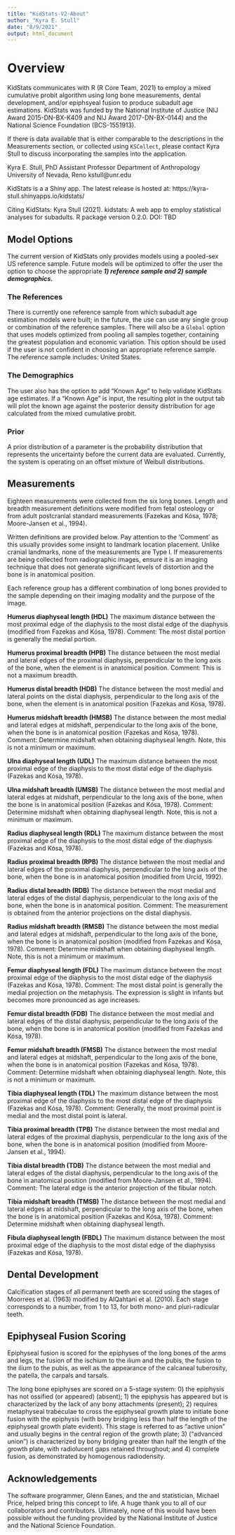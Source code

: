 ---
title: "KidStats-V2-About"
author: "Kyra E. Stull"
date: "8/9/2021"
output: html_document
---

# Overview

KidStats communicates with R (R Core Team, 2021) to employ a mixed cumulative probit algorithm using long bone measurements, dental development, and/or epiphsyeal fusion to produce subadult age estimations. KidStats was funded by the National Institute of Justice (NIJ Award 2015-DN-BX-K409 and NIJ Award 2017-DN-BX-0144) and the National Science Foundation (BCS-1551913). 

If there is data available that is either comparable to the descriptions in the Measurements section, or collected using `KSCollect`, please contact Kyra Stull to discuss incorporating the samples into the application.

Kyra E. Stull, PhD 
Assistant Professor 
Department of Anthropology 
University of Nevada, Reno 
kstull@unr.edu 

KidStats is a a Shiny app. The latest release is hosted at:
https://kyra-stull.shinyapps.io/kidstats/


Citing KidStats:
Kyra Stull (2021). kidstats: A web app to employ statistical analyses for subadults. R package version 0.2.0. DOI: TBD


## Model Options
The current version of KidStats only provides models using a pooled-sex US reference sample. Future models will be optimized to offer the user the option to choose the appropriate _**1) reference sample and 2) sample demographics.**_


### The References

There is currently one reference sample from which subadult age estimation models were built; in the future, the use can use any single group or combination of the reference samples. There will also be a `Global` option that uses models optimized from pooling all samples together, containing the greatest population and economic variation. This option should be used if the user is not confident in choosing an appropriate reference sample. The reference sample includes: United States.


### The Demographics

The user also has the option to add "Known Age" to help validate KidStats age estimates. If a "Known Age" is input, the resulting plot in the output tab will plot the known age against the posterior density distribution for age calculated from the mixed cumulative probit. 

### Prior

A prior distribution of a parameter is the probability distribution that represents the uncertainty before the current data are evaluated. Currently, the system is operating on an offset mixture of Weibull distributions. 


## Measurements

Eighteen measurements were collected from the six long bones. Length and breadth measurement definitions were modified from fetal osteology or from adult postcranial standard measurements (Fazekas and Kósa, 1978; Moore-Jansen et al., 1994). 

Written definitions are provided below. Pay attention to the ‘Comment’ as this usually provides some insight to landmark location placement. Unlike cranial landmarks, none of the measurements are Type I. If measurements are being collected from radiographic images, ensure it is an imaging technique that does not generate significant levels of distortion and the bone is in anatomical position.

Each reference group has a different combination of long bones provided to the sample depending on their imaging modality and the purpose of the image.

**Humerus diaphyseal length (HDL)**
The maximum distance between the most proximal edge of the diaphysis to the most distal edge of the diaphysis (modified from Fazekas and Kósa, 1978). 
Comment: The most distal portion is generally the medial portion. 


**Humerus proximal breadth (HPB)**
The distance between the most medial and lateral edges of the proximal diaphysis, perpendicular to the long axis of the bone, when the element is in anatomical position. 
Comment: This is not a maximum breadth. 


**Humerus distal breadth (HDB)**
The distance between the most medial and lateral points on the distal diaphysis, perpendicular to the long axis of the bone, when the element is in anatomical position (Fazekas and Kósa, 1978). 


**Humerus midshaft breadth (HMSB)**
The distance between the most medial and lateral edges at midshaft, perpendicular to the long axis of the bone, when the bone is in anatomical position (Fazekas and Kósa, 1978). 
Comment: Determine midshaft when obtaining diaphyseal length. Note, this is not a minimum or maximum. 


**Ulna diaphyseal length (UDL)**
The maximum distance between the most proximal edge of the diaphysis to the most distal edge of the diaphysis (Fazekas and Kósa, 1978). 


**Ulna midshaft breadth (UMSB)**
The distance between the most medial and lateral edges at midshaft, perpendicular to the long axis of the bone, when the bone is in anatomical position (Fazekas and Kósa, 1978). 
Comment: Determine midshaft when obtaining diaphyseal length. Note, this is not a minimum or maximum. 


**Radius diaphyseal length (RDL)**
The maximum distance between the most proximal edge of the diaphysis to the most distal edge of the diaphysis (Fazekas and Kósa, 1978). 


**Radius proximal breadth (RPB)**
The distance between the most medial and lateral edges of the proximal diaphysis, perpendicular to the long axis of the bone, when the bone is in anatomical position (modified from Urcid, 1992). 


**Radius distal breadth (RDB)**
The distance between the most medial and lateral edges of the distal diaphysis, perpendicular to the long axis of the bone, when the bone is in anatomical position. 
Comment: The measurement is obtained from the anterior projections on the distal diaphysis. 


**Radius midshaft breadth (RMSB)**
The distance between the most medial and lateral edges at midshaft, perpendicular to the long axis of the bone, when the bone is in anatomical position (modified from Fazekas and Kósa, 1978). 
Comment: Determine midshaft when obtaining diaphyseal length. Note, this is not a minimum or maximum. 


**Femur diaphyseal length (FDL)**
The maximum distance between the most proximal edge of the diaphysis to the most distal edge of the diaphysis (Fazekas and Kósa, 1978). Comment: The most distal point is generally the medial projection on the metaphysis. The expression is slight in infants but becomes more pronounced as age increases. 


**Femur distal breadth (FDB)**
The distance between the most medial and lateral edges of the distal diaphysis, perpendicular to the long axis of the bone, when the bone is in anatomical position (modified from Fazekas and Kósa, 1978). 


**Femur midshaft breadth (FMSB)**
The distance between the most medial and lateral edges at midshaft, perpendicular to the long axis of the bone, when the bone is in anatomical position (Fazekas and Kósa, 1978). 
Comment: Determine midshaft when obtaining diaphyseal length. Note, this is not a minimum or maximum. 


**Tibia diaphyseal length (TDL)**
The maximum distance between the most proximal edge of the diaphysis to the most distal edge of the diaphysis (Fazekas and Kósa, 1978). Comment: Generally, the most proximal point is medial and the most distal point is lateral. 


**Tibia proximal breadth (TPB)**
The distance between the most medial and lateral edges of the proximal diaphysis, perpendicular to the long axis of the bone, when the bone is in anatomical position (modified from Moore-Jansen et al., 1994). 


**Tibia distal breadth (TDB)**
The distance between the most medial and lateral edges of the distal diaphysis, perpendicular to the long axis of the bone in anatomical position (modified from Moore-Jansen et al., 1994). 
Comment: The lateral edge is the anterior projection of the fibular notch. 


**Tibia midshaft breadth (TMSB)**
The distance between the most medial and lateral edges at midshaft, perpendicular to the long axis of the bone, when the bone is in anatomical position (Fazekas and Kósa, 1978). 
Comment: Determine midshaft when obtaining diaphyseal length. 


**Fibula diaphyseal length (FBDL)**
The maximum distance between the most proximal edge of the diaphysis to the most distal edge of the diaphysiss (Fazekas and Kósa, 1978). 

## Dental Development
Calcification stages of all permanent teeth are scored using the stages of Moorrees et al. (1963) modified by AlQahtani et al. (2010). Each stage corresponds to a number, from 1 to 13, for both mono- and pluri-radicular teeth. 

## Epiphyseal Fusion Scoring
Epiphyseal fusion is scored for the epiphyses of the long bones of the arms and legs, the fusion of the ischium to the ilium and the pubis, the fusion to the ilium to the pubis, as well as the appearance of the calcaneal tuberosity, the patella, the carpals and tarsals. 

The long bone epiphyses are scored on a 5-stage system: 0) the epiphysis has not ossified (or appeared) (absent); 1) the epiphysis has appeared but is characterized by the lack of any bony attachments (present); 2) requires metaphyseal trabeculae to cross the epiphyseal growth plate to initiate bone fusion with the epiphysis (with bony bridging less than half the length of the epiphyseal growth plate evident). This stage is referred to as “active union” and usually begins in the central region of the growth plate; 3) (“advanced union”) is characterized by bony bridging greater than half the length of the growth plate, with radiolucent gaps retained throughout; and 4) complete fusion, as demonstrated by homogenous radiodensity. 


## Acknowledgements

The software programmer, Glenn Eanes, and the and statistician, Michael Price, helped  bring this concept to life. A huge thank you to all of our collaborators and contributors. Ultimately, none of this would have been possible without the funding provided by the National Institute of Justice and the National Science Foundation. 


